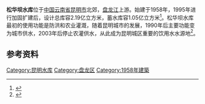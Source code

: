 {{Infobox_lake
 |湖泊名稱 =松华坝水库
 |湖泊照片 = Reservoir, in the north of Kunming.jpg
 |湖泊照片標題 = 
 |測深圖 =
 |測深圖標題 =
 |湖泊所在地 = [[中国|中国]][[云南省|云南省]]
 |座標 = {{coord |25|09|N|102|47|E|display=inline,title|scale:500000_type:waterbody_region:CN}}
 |湖泊類別 = [[人工湖|人工湖]]
 |流入 =牧羊河、冷水河
 |流出 =[[盘龙江_(滇池)|盘龙江]]
 |集水區面積 =
 |集水區國家 =
 |湖泊長度 =
 |湖泊闊度 = 
 |湖泊面積 =
 |平均深度 = 
 |最深深度 = 
 |水體體積 = 
 |湖水停留時間 =
 |湖岸線長度 =
 |海拔高度 = 
 |湖中島嶼 =
 |湖邊城鎮 =
}}
'''松华坝水库'''位于[[中国|中国]][[云南省|云南省]][[昆明市|昆明市]]北郊，[[盘龙江_(滇池)|盘龙江]]上游。始建于1958年，1995年进行加固扩建后，设计总库容2.19亿立方米，蓄水库容1.05亿立方米<ref>{{cite web | language = zh-cn | publisher = 云南省政府信息公开门户网站 | title = 昆明市人民政府关于印发进一步加强松华坝保护区管理和保护工作意见的通知 | url = http://www.ynf.gov.cn/newsview.aspx?id=361679 | date = 2008-11-14 | accessdate = 2011-10-25 }}{{dead link|date=2018年3月 |bot=InternetArchiveBot |fix-attempted=yes }}</ref>。松华坝水库最初的使用功能是防洪和农业灌溉，随着昆明城市的发展，1990年后主要功能变为城市供水，2003年后停止农灌供水，从此成为昆明城区重要的饮用水水源地<ref>{{cite web | language = zh-cn | publisher = 云南网 | title = 委员访谈 呵护松花坝水库“昆明人头上一碗水” | url = http://yn.yunnan.cn/html/2009-01/12/content_194955.htm | date = 2009-01-12 | accessdate = 2011-10-25 | deadurl = yes | archiveurl = https://web.archive.org/web/20150207140738/http://yn.yunnan.cn/html/2009-01/12/content_194955.htm | archivedate = 2015年2月7日 | df =  }}</ref>。
==参考资料==
{{reflist}}
[[Category:昆明水库|Category:昆明水库]]
[[Category:盘龙区|Category:盘龙区]]
[[Category:1958年建築|Category:1958年建築]]